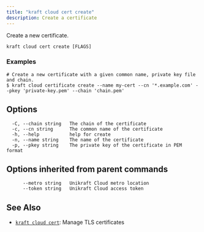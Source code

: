 ```yaml
---
title: "kraft cloud cert create"
description: Create a certificate
---
```


Create a new certificate.


```
kraft cloud cert create [FLAGS]
```

### Examples

```
# Create a new certificate with a given common name, private key file and chain.
$ kraft cloud certificate create --name my-cert --cn '*.example.com' --pkey 'private-key.pem' --chain 'chain.pem'

```

## Options

```
  -C, --chain string   The chain of the certificate
  -c, --cn string      The common name of the certificate
  -h, --help           help for create
  -n, --name string    The name of the certificate
  -p, --pkey string    The private key of the certificate in PEM format
```

## Options inherited from parent commands

```
      --metro string   Unikraft Cloud metro location
      --token string   Unikraft Cloud access token
```

## See Also

* [`kraft cloud cert`](/docs/cli/reference/kraft/cloud/cert): Manage TLS certificates

